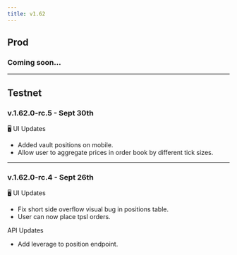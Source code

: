 ```yaml
---
title: v1.62
---
```


## Prod

### Coming soon...

---

## Testnet

### v.1.62.0-rc.5 - Sept 30th

🖥️  UI Updates

- Added vault positions on mobile.
- Allow user to aggregate prices in order book by different tick sizes.

---

### v.1.62.0-rc.4 - Sept 26th

🖥️  UI Updates
- Fix short side overflow visual bug in positions table.
- User can now place tpsl orders.

API Updates
- Add leverage to position endpoint.
